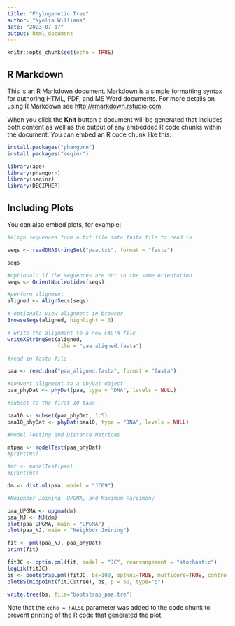 ```yaml
---
title: "Phylogenetic Tree"
author: "Nyelia Williams"
date: "2023-07-17"
output: html_document
---
```


```r
knitr::opts_chunk$set(echo = TRUE)
```

## R Markdown

This is an R Markdown document. Markdown is a simple formatting syntax for authoring HTML, PDF, and MS Word documents. For more details on using R Markdown see <http://rmarkdown.rstudio.com>.

When you click the **Knit** button a document will be generated that includes both content as well as the output of any embedded R code chunks within the document. You can embed an R code chunk like this:

```r

install.packages("phangorn")
install.packages("seqinr")

```


```r

library(ape)
library(phangorn)
library(seqinr)
library(DECIPHER)

```

## Including Plots

You can also embed plots, for example:

```r
#align sequences from a txt file into fasta file to read in

seqs <- readDNAStringSet("paa.txt", format = "fasta")

seqs

#optional: if the sequences are not in the same orientation
seqs <- OrientNucleotides(seqs)

#perform alignment
aligned <- AlignSeqs(seqs)

# optional: view alignment in browser
BrowseSeqs(aligned, highlight = 0)

# write the alignment to a new FASTA file
writeXStringSet(aligned,
                file = "paa_aligned.fasta")

```

```r
#read in fasta file

paa <- read.dna("paa_aligned.fasta", format = "fasta")

#convert alignment to a phyDat object
paa_phyDat <- phyDat(paa, type = "DNA", levels = NULL)

```


```r
#subset to the first 10 taxa

paa10 <- subset(paa_phyDat, 1:5)
paa10_phyDat <- phyDat(paa10, type = "DNA", levels = NULL)

```


```r

#Model Testing and Distance Matrices

mtpaa <- modelTest(paa_phyDat)
#print(mt)

#mt <- modelTest(paa)
#print(mt)

dm <- dist.ml(paa, model = "JC69")


```

```r
#Neighbor Joining, UPGMA, and Maximum Parsimony

paa_UPGMA <- upgma(dm)
paa_NJ <- NJ(dm)
plot(paa_UPGMA, main = "UPGMA")
plot(paa_NJ, main = "Neighbor Joining")

```


```r
fit <- pml(paa_NJ, paa_phyDat)
print(fit)

fitJC <- optim.pml(fit, model = "JC", rearrangement = "stochastic")
logLik(fitJC)
bs <- bootstrap.pml(fitJC, bs=100, optNni=TRUE, multicore=TRUE, control = pml.control(trace=0))
plotBS(midpoint(fitJC$tree), bs, p = 50, type="p")

```



```r
write.tree(bs, file="bootstrap_paa.tre")

```
Note that the `echo = FALSE` parameter was added to the code chunk to prevent printing of the R code that generated the plot.
